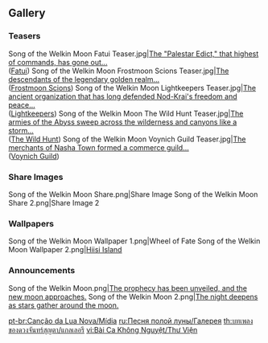 {{Event Tabs}}

==Gallery==
===Teasers===
<gallery>
Song of the Welkin Moon Fatui Teaser.jpg|[https://www.hoyolab.com/article/38424289 The "Palestar Edict," that highest of commands, has gone out...]<br>([[Fatui]])
Song of the Welkin Moon Frostmoon Scions Teaser.jpg|[https://www.hoyolab.com/article/38435828 The descendants of the legendary golden realm...]<br>([[Frostmoon Scions]])
Song of the Welkin Moon Lightkeepers Teaser.jpg|[https://www.hoyolab.com/article/38459785 The ancient organization that has long defended Nod-Krai's freedom and peace...]<br>([[Lightkeepers]])
Song of the Welkin Moon The Wild Hunt Teaser.jpg|[https://www.hoyolab.com/article/38478548 The armies of the Abyss sweep across the wilderness and canyons like a storm...]<br>([[The Wild Hunt]])
Song of the Welkin Moon Voynich Guild Teaser.jpg|[https://www.hoyolab.com/article/38498918 The merchants of Nasha Town formed a commerce guild...]<br>([[Voynich Guild]])
</gallery>
<!-- For future teasers
Song of the Welkin Moon Hexenzirkel Teaser.jpg|[https://www.hoyolab.com/article/ ]
Song of the Welkin Moon Knights of Favonius Teaser.jpg|[https://www.hoyolab.com/article/ ]
Song of the Welkin Moon Treasure Hoarders Teaser.jpg|[https://www.hoyolab.com/article/ ]
Song of the Welkin Moon Snowland Fae Teaser.jpg|[https://www.hoyolab.com/article/ ]
Song of the Welkin Moon Adventurers' Guild Teaser.jpg|[https://www.hoyolab.com/article/ ]
Song of the Welkin Moon Clink-Clank Krumkake Craftshop Teaser.jpg|[https://www.hoyolab.com/article/ ]
-->

===Share Images===
<gallery>
Song of the Welkin Moon Share.png|Share Image
Song of the Welkin Moon Share 2.png|Share Image 2
</gallery>

===Wallpapers===
<gallery>
Song of the Welkin Moon Wallpaper 1.png|Wheel of Fate
Song of the Welkin Moon Wallpaper 2.png|[[Hiisi Island]]
</gallery>

===Announcements===
<gallery>
Song of the Welkin Moon.png|[https://www.hoyolab.com/article/37544032 The prophecy has been unveiled, and the new moon approaches.]
Song of the Welkin Moon 2.png|[https://www.hoyolab.com/article/37951129 The night deepens as stars gather around the moon.]
</gallery>

[[pt-br:Canção da Lua Nova/Mídia]]
[[ru:Песня полой луны/Галерея]]
[[th:บทเพลงของดวงจันทร์สุญตา/แกลเลอรี]]
[[vi:Bài Ca Không Nguyệt/Thư Viện]]